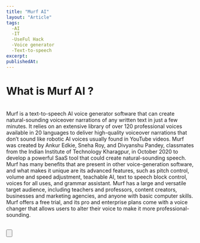 ```yaml
---
title: "Murf AI"
layout: "Article"
tags:
  -AI 
  -IT
  -UseFul Hack
  -Voice generator
  -Text-to-speech
excerpt:
publishedAt:
---
```


# What is Murf AI ?
<br/>
Murf is a text-to-speech AI voice generator software that can create natural-sounding voiceover narrations of any written text in just a few minutes. 
It relies on an extensive library of over 120 professional voices available in 20 languages to deliver high-quality voiceover narrations that don’t sound like robotic AI voices usually found in YouTube videos. 
Murf was created by Ankur Edkie, Sneha Roy, and Divyanshu Pandey, classmates from the Indian Institute of Technology Kharagpur, in October 2020 to develop a powerful SaaS tool that could create natural-sounding speech. 
Murf has many benefits that are present in other voice-generation software, and what makes it unique are its advanced features, such as pitch control, volume and speed adjustment, teachable AI, text to speech block control, voices for all uses, and grammar assistant. 
Murf has a large and versatile target audience, including teachers and professors, content creators, businesses and marketing agencies, and anyone with basic computer skills. 
Murf offers a free trial, and its pro and enterprise plans come with a voice changer that allows users to alter their voice to make it more professional-sounding.

<br />
<br />

<Button
  address="https://murf.ai/"
  text="Link to Murf AI"
/>